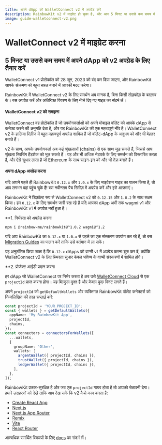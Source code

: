 ```yaml
---
title: अपने dApp को WalletConnect v2 में अपग्रेड करें
description: RainbowKit v2 में माइग्रेट हो चुका है, और आप 5 मिनट या उससे कम समय में अपने dApp की तैयारी कर सकते हैं
image: guide-walletconnect-v2.png
---
```


# WalletConnect v2 में माइग्रेट करना

## 5 मिनट या उससे कम समय में अपने dApp को v2 अपग्रेड के लिए तैयार करें

WalletConnect v1 प्रोटोकॉल को 28 जून, 2023 को बंद कर दिया जाएगा, और RainbowKit आपके संक्रमण को बहुत सरल बनाने में आपकी मदद करेगा।

RainbowKit में WalletConnect v2 के लिए समर्थन अब मानक है, बिना किसी तोड़फोड़ के बदलाव के। बस अपग्रेड करें और अतिरिक्त विवरण के लिए नीचे दिए गए गाइड का संदर्भ लें।

#### WalletConnect v2 को समझना

WalletConnect वह प्रोटोकॉल है जो उपयोगकर्ताओं को अपने मोबाइल वॉलेट को आपके dApp से कनेक्ट करने की अनुमति देता है, और यह RainbowKit की एक महत्वपूर्ण नींव है। WalletConnect v2 के हालिया रिलीज में बहुत महत्वपूर्ण अपग्रेड शामिल हैं जो वॉलेट-dApp के अनुभव को और भी बेहतर बनाते हैं।

v2 के साथ, आपके उपयोगकर्ता अब कई श्रृंखलाओं (chains) से एक साथ जुड़ सकते हैं, जिससे आप श्रृंखला स्विचिंग हैंडशेक को भूल सकते हैं। यह और भी अधिक नेटवर्क के लिए समर्थन को विस्तारित करता है, और ऐसे सुधार लाता है जो Ethereum के साथ साइन-इन को और भी तेज़ बनाते हैं।

#### अपना dApp अपग्रेड करना

यदि आपने पहले ही RainbowKit `0.12.x` और `1.0.x` के लिए माइग्रेशन गाइड का पालन किया है, तो आप लगभग वहां पहुंच चुके हैं! बस नवीनतम पैच रिलीज़ में अपग्रेड करें और इसे आज़माएं।

RainbowKit ने डिफ़ॉल्ट रूप से WalletConnect v2 को `0.12.15` और `1.0.2` के साथ सक्षम किया। हम `0.12.x` के लिए समर्थन जारी रख रहे हैं यदि आपका dApp अभी तक wagmi v1 और RainbowKit v1 में अपग्रेड नहीं हुआ है।

\*\*1. निर्भरता को अपग्रेड करना

```bash
npm i @rainbow-me/rainbowkit@^1.0.2 wagmi@^1.2
```

यदि आप RainbowKit का `0.12.x` या `1.0.x` से पहले का एक संस्करण उपयोग कर रहे हैं, तो बस [Migration Guides](/docs/migration-guide) का पालन करें ताकि उसे वर्तमान में ला सकें।

यह अनुशंसित किया जाता है कि `0.12.x` dApps को वाग्मी v1 में अपग्रेड करना शुरु कर दें, क्योंकि WalletConnect v2 के लिए स्थिरता सुधार केवल भविष्य के वाग्मी संस्करणों में शामिल होंगे।

\*\*2. प्रोजेक्ट आईडी प्रदान करना

हर dApp जो WalletConnect पर निर्भर करता है अब उसे [WalletConnect Cloud](https://cloud.walletconnect.com/) से एक `projectId` प्राप्त करना होगा। यह बिल्कुल मुफ्त है और केवल कुछ मिनट लगते हैं।

अपने `projectId` को `getDefaultWallets` और व्यक्तिगत RainbowKit वॉलेट कनेक्टर्स को निम्नलिखित की तरह सप्लाई करें:

```ts
const projectId = 'YOUR_PROJECT_ID';
const { wallets } = getDefaultWallets({
  appName: 'My RainbowKit App',
  projectId,
  chains,
});
const connectors = connectorsForWallets([
  ...wallets,
  {
    groupName: 'Other',
    wallets: [
      argentWallet({ projectId, chains }),
      trustWallet({ projectId, chains }),
      ledgerWallet({ projectId, chains }),
    ],
  },
]);
```

RainbowKit प्रकार-सुरक्षित है और जब एक `projectId` गायब होता है तो आपको चेतावनी देगा। हमारे उदाहरणों को देखें ताकि आप देख सकें कि v2 कैसे काम करता है:

- [Create React App](https://codesandbox.io/p/sandbox/github/rainbow-me/rainbowkit/tree/main/examples/with-create-react-app)
- [Next.js](https://codesandbox.io/p/sandbox/github/rainbow-me/rainbowkit/tree/main/examples/with-next)
- [Next.js App Router](https://codesandbox.io/p/sandbox/github/rainbow-me/rainbowkit/tree/main/examples/with-next-app)
- [Remix](https://codesandbox.io/p/sandbox/github/rainbow-me/rainbowkit/tree/main/examples/with-remix)
- [Vite](https://codesandbox.io/p/sandbox/github/rainbow-me/rainbowkit/tree/main/examples/with-vite)
- [React Router](https://codesandbox.io/p/sandbox/github/rainbow-me/rainbowkit/tree/main/examples/with-react-router)

आत्यधिक समर्थित विकल्पों के लिए [docs](https://www.rainbowkit.com/docs/custom-wallet-list#walletconnect) का संदर्भ लें।
